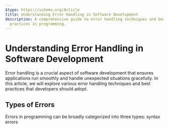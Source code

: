 ```yaml
---
$type: https://schema.org/Article
title: Understanding Error Handling in Software Development
description: A comprehensive guide to error handling techniques and best
  practices in programming.
---
```


# Understanding Error Handling in Software Development

Error handling is a crucial aspect of software development that ensures applications run smoothly and handle unexpected situations gracefully. In this article, we will explore various error handling techniques and best practices that developers should adopt.

## Types of Errors

Errors in programming can be broadly categorized into three types: syntax errors